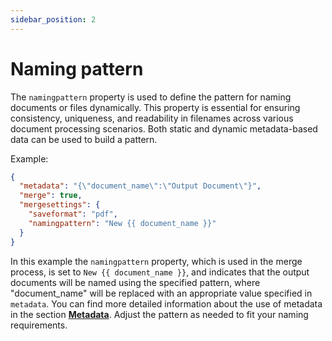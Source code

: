```yaml
---
sidebar_position: 2
---
```


# Naming pattern

The `namingpattern` property is used to define the pattern for naming documents or files dynamically.
This property is essential for ensuring consistency, uniqueness, and readability in filenames across various
document processing scenarios. Both static and dynamic metadata-based data can be used to build a pattern.

Example:
```json title="pipeline.json"
{
  "metadata": "{\"document_name\":\"Output Document\"}",
  "merge": true,
  "mergesettings": {
    "saveformat": "pdf",
    "namingpattern": "New {{ document_name }}"
  }
}
```

In this example the `namingpattern` property, which is used in the merge process, is set to `New {{ document_name }}`,
and indicates that the output documents will be named using the specified pattern, where "document_name" will be replaced with an appropriate value
specified in `metadata`.
You can find more detailed information about the use of metadata in the section [**Metadata**](docs/pipeline/metadata.mdx).
Adjust the pattern as needed to fit your naming requirements.
